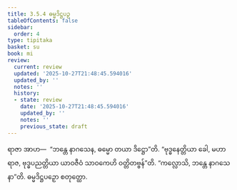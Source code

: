 ```yaml
---
title: 3.5.4 ဓမ္မဒိဋ္ဌပဉှ
tableOfContents: false
sidebar:
  order: 4
type: tipitaka
basket: su
book: mi
review:
  current: review
  updated: '2025-10-27T21:48:45.594016'
  updated_by: ''
  notes: ''
  history:
  - state: review
    date: '2025-10-27T21:48:45.594016'
    updated_by: ''
    notes: ''
    previous_state: draft
---
```



<ReviewStatus review={frontmatter.review} showDetails={true} />

<HypothesisAnnotation frontmatter={frontmatter} />

<DynamicBreadcrumb />

<Division number="76" book="mi" e="ch" v="28">

<Paragraph number="369" book="mi">
ရာဇာ အာဟ—  “ဘန္တေ နာဂသေန, ဓမ္မော တယာ ဒိဋ္ဌော”တိ. “ဗုဒ္ဓနေတ္တိယာ ခေါ, မဟာရာဇ, ဗုဒ္ဓပညတ္တိယာ ယာဝဇီဝံ သာဝကေဟိ ဝတ္တိတဗ္ဗန်”တိ.
</Paragraph>

<Paragraph number="370" book="mi">
“ကလ္လောသိ, ဘန္တေ နာဂသေနာ”တိ.

</Paragraph>
</Division>

<Paragraph number="371" type="center" book="mi">
ဓမ္မဒိဋ္ဌပဉှော စတုတ္ထော.
</Paragraph>